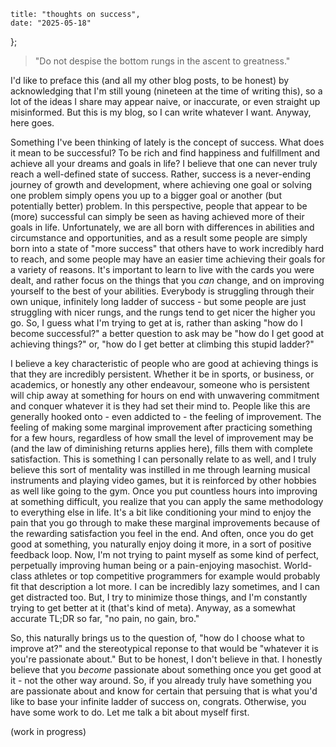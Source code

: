     title: "thoughts on success",
    date: "2025-05-18"
};

> "Do not despise the bottom rungs in the ascent to greatness."

I'd like to preface this (and all my other blog posts, to be honest) by acknowledging that
I'm still young (nineteen at the time of writing this), so a lot of the ideas I share may
appear naive, or inaccurate, or even straight up misinformed. But this is my blog, so I can write whatever
I want. Anyway, here goes.

Something I've been thinking of lately is the concept of success. What does it mean to be
successful? To be rich and find happiness and fulfillment and achieve all your dreams and goals in
life? I believe that one can never truly reach a well-defined state of success. Rather,
success is a never-ending journey of growth and development, where achieving one goal or
solving one problem simply opens you up to a bigger goal or another (but potentially better)
problem. In this perspective, people that appear to be (more) successful can simply be
seen as having achieved more of their goals in life. Unfortunately, we are all born with differences
in abilities and circumstance and opportunities, and as a result some people are simply born into
a state of "more success" that others have to work incredibly hard to reach, and some people may have
an easier time achieving their goals for a variety of reasons. It's important to learn to
live with the cards you were dealt, and rather focus on the things that you *can* change,
and on improving yourself to the best of your abilities. Everybody is struggling through their
own unique, infinitely long ladder of success - but some people are just struggling with
nicer rungs, and the rungs tend to get nicer the higher you go. So, I guess what I'm trying to get
at is, rather than asking "how do I become successful?" a better question to ask may be
"how do I get good at achieving things?" or, "how do I get better at climbing this stupid ladder?"

I believe a key characteristic of people who are good at achieving things is that they are incredibly
persistent. Whether it be in sports, or business, or academics, or honestly any other endeavour, someone
who is persistent will chip away at something for hours on end with unwavering commitment and conquer
whatever it is they had set their mind to. People like this are generally hooked onto - even addicted
to - the feeling of improvement. The feeling of making some marginal improvement after practicing
something for a few hours, regardless of how small the level of improvement may be (and the law of diminishing returns applies
here), fills them with complete satisfaction. This is something I can personally relate to as well, and I
truly believe this sort of mentality was instilled in me through learning musical instruments and playing
video games, but it is reinforced by other hobbies as well like going to the gym. Once you put countless
hours into improving at something difficult, you realize that you can apply
the same methodology to everything else in life. It's a bit like
conditioning your mind to enjoy the pain that you go through to make these marginal improvements
because of the rewarding satisfaction you feel in the end. And often, once you do get good at something,
you naturally enjoy doing it more, in a sort of positive feedback loop. Now, I'm not trying to paint myself
as some kind of perfect, perpetually improving human being or a pain-enjoying masochist.
World-class athletes or top competitive programmers for example would probably fit that description
a lot more. I can be incredibly lazy sometimes, and I can get distracted too. But, I try to minimize
those things, and I'm constantly trying to get better at it (that's kind of meta). Anyway, as
a somewhat accurate TL;DR so far, "no pain, no gain, bro."

So, this naturally brings us to the question of, "how do I choose what to improve at?" and the
stereotypical reponse to that would be "whatever it is you're passionate about." But to be honest,
I don't believe in that. I honestly believe that you *become* passionate about something
once you get good at it - not the other way around. So, if you already truly have something you
are passionate about and know for certain that persuing that is what you'd like to base your infinite
ladder of success on, congrats. Otherwise, you have some work to do. Let me talk a bit about myself
first.

(work in progress)
